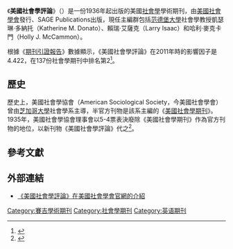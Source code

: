 {{Infobox journal
| title = 美國社會學評論<br>American Sociological Review
| cover = [[File:Asr-cover2010.gif|Image:Asr-cover2010.gif]]
| editor = 凱瑟琳·多納托<br>賴瑞·艾薩克<br>哈利·麥克卡門
| discipline = [[社會學|社會學]]
| language = 英語
| abbreviation = Am. Sociol. Rev.
| publisher = [[賽吉出版公司|賽吉出版公司]]
| country = 
| frequency = 雙月刊
| history = 1936年－現在
| impact = 4.422
| impact-year = 2011
| website = http://www2.asanet.org/journals/asr/
| link1 = http://asr.sagepub.com/
| link1-name = 線上閱讀
| ISSN = 0003-1224
| JSTOR = 00031224
| OCLC = 38161061
| LCCN = 37010449
}}
《'''美國社會學評論'''》（''{{lang|en|American Sociological Review}}''）是一份1936年起出版的美國[[社會學|社會學]]學術期刊，由[[美國社會學會|美國社會學會]]發行、SAGE Publications出版，現任主編群包括[[范德堡大學|范德堡大學]]社會學教授凱瑟琳·多納托（Katherine M. Donato）、賴瑞·艾薩克（Larry Isaac）和哈利·麥克卡門（Holly J. McCammon）。

根據《[[期刊引證報告|期刊引證報告]]》數據顯示，《美國社會學評論》在2011年時的影響因子是4.422，在137份社會學期刊中排名第2<ref name=WoS>{{cite book |year=2012 |chapter=Journals Ranked by Impact: Sociology |title=2011 Journal Citation Reports |publisher=[[湯森路透|Thomson Reuters]] |edition=Social Sciences |accessdate=2013-05-23 |language=en|work=Web of Science |postscript=.}}</ref>。

== 歷史 ==
歷史上，美國社會學協會（American Sociological Society，今美國社會學會）曾由[[芝加哥大學|芝加哥大學]]社會學系主導，半官方刊物是該系主編的《[[美國社會學期刊|美國社會學期刊]]》。1935年，美國社會學協會理事會以5-4票表決廢除《美國社會學期刊》作為官方刊物的地位，以新刊物《美國社會學評論》代之<ref>{{cite journal |last=Lengermann |first=Patricia Madoo |year=1979 |title=The Founding of the American Sociological Review: The Anatomy of a Rebellion |url=https://archive.org/details/sim_american-sociological-review_1979-04_44_2/page/185 |journal=''American Sociological Review'' |language=en |volume=44 |issue=2 |pages=185–198 |jstor=2094504 }}</ref>。

== 參考文獻 ==
{{reflist}}

== 外部連結 ==
* [https://web.archive.org/web/20111209055325/http://www.asanet.org/journals/asr/index.cfm 《美國社會學評論》在美國社會學會官網的介紹] {{en}}

[[Category:賽吉學術期刊|Category:賽吉學術期刊]]
[[Category:社會學期刊|Category:社會學期刊]]
[[Category:英语期刊|Category:英语期刊]]